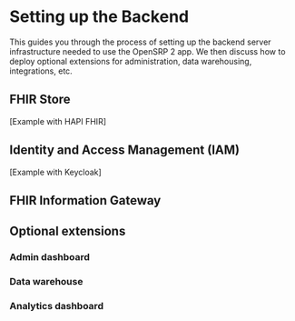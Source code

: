 # Setting up the Backend

This guides you through the process of setting up the backend server infrastructure needed to use the OpenSRP 2 app. We then discuss how to deploy optional extensions for administration, data warehousing, integrations, etc.

## FHIR Store

[Example with HAPI FHIR]

## Identity and Access Management (IAM)

[Example with Keycloak]

## FHIR Information Gateway

## Optional extensions

### Admin dashboard

### Data warehouse

### Analytics dashboard
